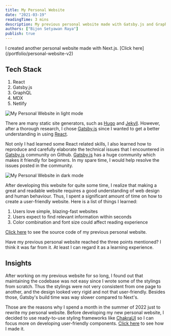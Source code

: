 ```yaml
---
title: My Personal Website
date: "2021-03-19"
readingTime: 3 mins
description: My previous personal website made with Gatsby.js and GraphQL
authors: ["Bijon Setyawan Raya"]
publish: true
---
```


<Alert mt={10} variant="left-accent" status="info">
  <AlertIcon />
  I created another personal website made with Next.js. [Click here](/portfolio/personal-website-v2)
</Alert>

## Tech Stack

1. React
2. Gatsby.js
3. GraphQL
4. MDX
5. Netlify

![My Personal Website in light mode](/images/portfolios/personal-website/light-mode.png)

There are many static site generators, such as [Hugo](https://gohugo.io/) and [Jekyll](https://jekyllrb.com/).
However, after a thorough research, I chose [Gatsby.js](https://www.gatsbyjs.com) since I wanted to get a better understanding in using [React](https://reactjs.org/).

Not only I had learned some React related skills, I also learned how to reproduce and carefully elaborate the technical issues that I encountered in [Gatsby.js](https://www.gatsbyjs.com) community on Github.
[Gatsby.js](https://www.gatsbyjs.com) has a huge community which makes it friendly for beginners. In my spare time, I would help resolve the issues posted in the community.

![My Personal Website in dark mode](/images/portfolios/personal-website/dark-mode.png)

After developing this website for quite some time, I realize that making a great and readable website requires a good understanding of web design and human behaviour.
Thus, I spent a significant amount of time on how to create a user-friendly website. Here is a list of things I learned:

1. Users love simple, blazing-fast websites
2. Users expect to find relevant information within seconds
3. Color combination and font size could affect reading experience

[Click here](https://github.com/nathansetyawan96/bsraya.com) to see the source code of my previous personal website.

Have my previous personal website reached the three points mentioned? I think it was far from it. 
At least I can regard it as a learning experience.

## Insights

After working on my previous website for so long, I found out that maintaining the codebase was not easy since I wrote some of the stylings from scratch. 
Thus the stylings were not very consistent from one page to another, and the design looked very rigid and not that user-friendly.
Besides those, Gatsby's build time was way slower compared to Next's.

Those are the reasons why I spend a month in the summer of 2022 just to rewrite my personal website. 
Before developing my new personal website, I decided to use ready-to-use styling frameworks like [ChakraUI](https://chakra-ui.com/) 
so I can focus more on developing user-friendly components. [Click here](/portfolio/personal-website-v2) to see how I made it.


